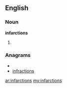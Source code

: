 ==English==

===Noun===
'''infarctions'''

# {{plural of|infarction}}

===Anagrams===
* {{alphagram|acfiinnorst}}
* [[infractions#English|infractions]]

[[ar:infarctions]]
[[my:infarctions]]